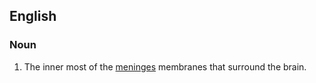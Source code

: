 ==English==
===Noun===
{{en-noun}}
{{wikipedia}}

#The inner most of the [[meninges]] membranes that surround the brain.